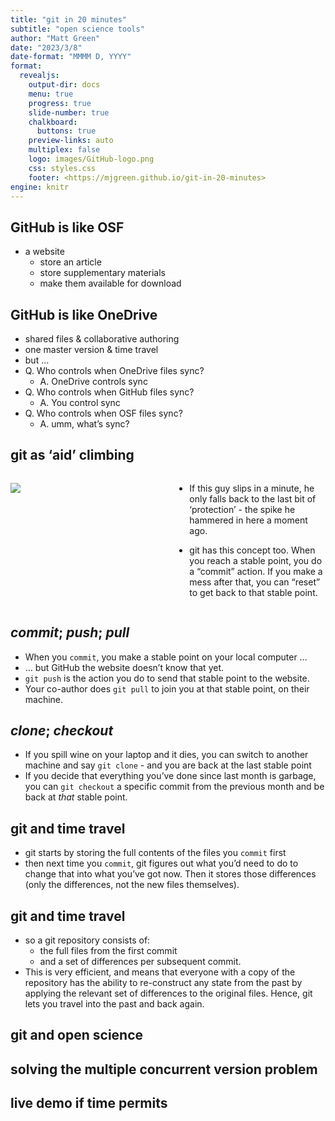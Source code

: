 ```yaml
---
title: "git in 20 minutes"
subtitle: "open science tools"
author: "Matt Green"
date: "2023/3/8"
date-format: "MMMM D, YYYY"
format:
  revealjs: 
    output-dir: docs
    menu: true
    progress: true
    slide-number: true
    chalkboard: 
      buttons: true
    preview-links: auto
    multiplex: false
    logo: images/GitHub-logo.png
    css: styles.css
    footer: <https://mjgreen.github.io/git-in-20-minutes>
engine: knitr
---
```



## GitHub is like OSF

* a website
  * store an article
  * store supplementary materials
  * make them available for download

## GitHub is like OneDrive

:::: incremental
* shared files & collaborative authoring
* one master version & time travel
* but ...
* Q. Who controls when OneDrive files sync?
  * A. OneDrive controls sync
* Q. Who controls when GitHub files sync?
  * A. You control sync
* Q. Who controls when OSF files sync?
  * A. umm, what's sync?
::::



## git as 'aid' climbing

:::: {.columns}
::: {.column width="50%"}
![](images/aidclimbing.jpg)
:::

::: {.column width="50%"}
* If this guy slips in a minute, he only falls back to the last bit of 'protection' - the spike he hammered in here a moment ago.

* git has this concept too. When you reach a stable point, you do a "commit" action. If you make a mess after that, you can "reset" to get back to that stable point.
:::

::::

## _commit_; _push_; _pull_

* When you `commit`, you make a stable point on your local computer ...
* ... but GitHub the website doesn't know that yet.
* `git push` is the action you do to send that stable point to the website.
* Your co-author does `git pull` to join you at that stable point, on their machine.

## _clone_; _checkout_
* If you spill wine on your laptop and it dies, you can switch to another machine and say `git clone` - and you are back at the last stable point
* If you decide that everything you've done since last month is garbage, you can `git checkout` a specific commit from the previous month and be back at _that_ stable point.


## git and time travel
* git starts by storing the full contents of the files you `commit` first
* then next time you `commit`, git figures out what you'd need to do to change that into what you've got now. Then it stores those differences (only the differences, not the new files themselves).

## git and time travel
* so a git repository consists of:
  * the full files from the first commit
  * and a set of differences per subsequent commit.
* This is very efficient, and means that everyone with a copy of the repository has the ability to re-construct any state from the past by applying the relevant set of differences to the original files. Hence, git lets you travel into the past and back again. 


## git and open science


## solving the multiple concurrent version problem

## live demo if time permits